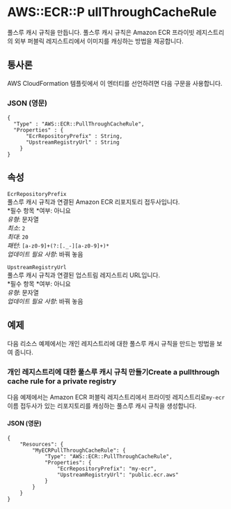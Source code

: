 # AWS::ECR::P ullThroughCacheRule

풀스루 캐시 규칙을 만듭니다. 풀스루 캐시 규칙은 Amazon ECR 프라이빗 레지스트리의 외부 퍼블릭 레지스트리에서 이미지를 캐싱하는 방법을 제공합니다.

## 통사론

AWS CloudFormation 템플릿에서 이 엔터티를 선언하려면 다음 구문을 사용합니다.

### JSON (영문)

```
{
  "Type" : "AWS::ECR::PullThroughCacheRule",
  "Properties" : {
      "EcrRepositoryPrefix" : String,
      "UpstreamRegistryUrl" : String
    }
}
```

## 속성

`EcrRepositoryPrefix`  
풀스루 캐시 규칙과 연결된 Amazon ECR 리포지토리 접두사입니다.  
*필수 항목 *여부: 아니요  
_유형_: 문자열  
_최소_: `2`  
_최대_: `20`  
_패턴_: `[a-z0-9]+(?:[._-][a-z0-9]+)*`  
_업데이트 필요 사항_: 바꿔 놓음

`UpstreamRegistryUrl`  
풀스루 캐시 규칙과 연결된 업스트림 레지스트리 URL입니다.  
*필수 항목 *여부: 아니요  
_유형_: 문자열  
_업데이트 필요 사항_: 바꿔 놓음

## 예제

다음 리소스 예제에서는 개인 레지스트리에 대한 풀스루 캐시 규칙을 만드는 방법을 보여 줍니다.

### 개인 레지스트리에 대한 풀스루 캐시 규칙 만들기Create a pullthrough cache rule for a private registry

다음 예제에서는 Amazon ECR 퍼블릭 레지스트리에서 프라이빗 레지스트리로`my-ecr` 이름 접두사가 있는 리포지토리를 캐싱하는 풀스루 캐시 규칙을 생성합니다.

#### JSON (영문)

```
{
    "Resources": {
        "MyECRPullThroughCacheRule": {
            "Type": "AWS::ECR::PullThroughCacheRule",
            "Properties": {
                "EcrRepositoryPrefix": "my-ecr",
                "UpstreamRegistryUrl": "public.ecr.aws"
            }
        }
    }
}
```
